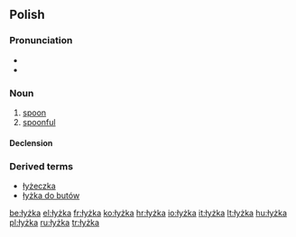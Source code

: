 ==Polish==
===Pronunciation===
* {{IPA|/ˈwɨʂka/}}
* {{audio|pl-łyżka.ogg|audio}}

===Noun===
{{infl|pl|noun|g=f}}

# [[spoon]]
# [[spoonful]]

====Declension====
{{pl-decl-noun-ka|łyż}}

===Derived terms===
* [[łyżeczka]]
* [[łyżka do butów]]

[[be:łyżka]]
[[el:łyżka]]
[[fr:łyżka]]
[[ko:łyżka]]
[[hr:łyżka]]
[[io:łyżka]]
[[it:łyżka]]
[[lt:łyżka]]
[[hu:łyżka]]
[[pl:łyżka]]
[[ru:łyżka]]
[[tr:łyżka]]